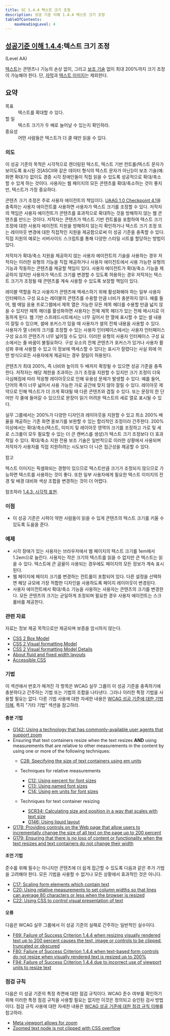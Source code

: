 ```yaml
---
title: SC 1.4.4 텍스트 크기 조정
description: 성공 기준 이해 1.4.4 텍스트 크기 조정
tableOfContents:
    maxHeadingLevel: 4
---
```



## [성공기준 이해 1.4.4](https://w3.org/TR/WCAG22#resize-text):텍스트 크기 조정 

(Level AA)

<Card title="성공 기준(SC)"></Card>

[텍스트](../../../glossary/text)는 콘텐츠나 기능의 손상 없이, 그리고 [보조 기술](../../../glossary/assistive-technology) 없이 최대 200%까지 크기 조정이 가능해야 한다. 단, [자막](../../../glossary/captions)과 [텍스트 이미지](../../../glossary/image-of-text)는 제외한다.

## 요약

<dl>
<dt>목표</dt>
<dd>텍스트를 확대할 수 있다.</dd>
<dt>할 일</dt>
<dd>텍스트 크기가 두 배로 늘어날 수 있는지 확인하라.</dd>
<dt>중요성</dt>
<dd>어떤 사람들은 텍스트가 더 클 때만 읽을 수 있다.</dd>
</dl>

### 의도

이 성공 기준의 목적은 시각적으로 렌더링된 텍스트, 텍스트 기반 컨트롤(텍스트 문자가 보이도록 표시된 것\[ASCII와 같은 데이터 형식의 텍스트 문자가 아닌\])이 보조 기술(예: 화면 확대기) 없이도 경증 시각 장애인들이 직접 읽을 수 있도록 성공적으로 확대/축소할 수 있게 하는 것이다. 사용자는 웹 페이지의 모든 콘텐츠를 확대/축소하는 것이 좋지만, 텍스트가 가장 중요하다.

콘텐츠 크기 조정은 주로 사용자 에이전트의 책임이다. [UAAG 1.0 Checkpoint 4.1](https://www.w3.org/TR/WAI-USERAGENT/guidelines.html#tech-configure-text-scale)을 충족하는 사용자 에이전트를 사용하면 사용자가 텍스트 크기를 조정할 수 있다. 저작자의 책임은 사용자 에이전트가 콘텐츠를 효과적으로 확대하는 것을 방해하지 않는 웹 콘텐츠를 만드는 것이다. 저작자는 콘텐츠가 텍스트 기반 컨트롤을 포함하여 텍스트 크기 조정에 대한 사용자 에이전트 지원을 방해하지 않는지 확인하거나 텍스트 크기 조정 또는 레이아웃 변경에 대한 직접적인 지원을 제공함으로써 이 성공 기준을 충족할 수 있다. 직접 지원의 예로는 서버사이드 스크립트를 통해 다양한 스타일 시트를 할당하는 방법이 있다.

저작자가 확대/축소 지원을 제공하지 않는 사용자 에이전트의 기술을 사용하는 경우 저작자는 이러한 유형의 기능을 직접 제공하거나 사용자 에이전트에서 사용 가능한 유형의 기능과 작동하는 콘텐츠를 제공할 책임이 있다. 사용자 에이전트가 확대/축소 기능을 제공하지 않지만 사용자가 텍스트 크기를 변경할 수 있도록 허용하는 경우 저작자는 텍스트 크기가 조정될 때 콘텐츠를 계속 사용할 수 있도록 보장할 책임이 있다.

레이블 역할을 하고 사용자가 콘텐츠에 액세스하기 위해 활성화해야 하는 일부 사용자 인터페이스 구성 요소는 레이블의 콘텐츠를 수용할 만큼 너비가 충분하지 않다. 예를 들어, 웹 메일 응용 프로그램에서 제목 열은 가능한 모든 제목 헤더를 수용할 만큼 넓지 않을 수 있지만 제목 헤더를 활성화하면 사용자는 전체 제목 헤더가 있는 전체 메시지로 이동하게 된다. 웹 기반 스프레드시트에서는 너무 길어서 한 열에 표시할 수 없는 셀 내용이 잘릴 수 있으며, 셀에 포커스가 있을 때 사용자가 셀의 전체 내용을 사용할 수 있다. 사용자가 열 너비의 크기를 조정할 수 있는 사용자 인터페이스에서는 사용자 인터페이스 구성 요소의 콘텐츠가 너무 넓어질 수도 있다. 이러한 유형의 사용자 인터페이스 구성 요소에서는 줄 바꿈이 불필요하다. 구성 요소의 전체 콘텐츠가 포커스가 있거나 사용자 활성화 후에 사용할 수 있고 이 정보에 액세스할 수 있다는 표시가 잘렸다는 사실 외에 어떤 방식으로든 사용자에게 제공되는 경우 잘림이 허용된다.

콘텐츠가 최대 200%, 즉 너비와 높이의 두 배까지 확장될 수 있으면 성공 기준을 충족한다. 저작자는 해당 제한을 초과하는 크기 조정을 지원할 수 있지만 크기 조정이 더욱 극심해짐에 따라 적응형 레이아웃으로 인해 유용성 문제가 발생할 수 있다. 예를 들어, 단어의 폭이 너무 넓어서 사용 가능한 가로 공간에 맞지 않아 잘릴 수 있다. 레이아웃 제약으로 인해 텍스트가 더 크게 확대될 때 다른 콘텐츠와 겹칠 수 있다. 또는 문장의 한 단어만 각 줄에 들어갈 수 있으므로 문장이 읽기 어려운 텍스트의 세로 열로 표시될 수 있다.

실무 그룹에서는 200%가 다양한 디자인과 레이아웃을 지원할 수 있고 최소 200% 배율을 제공하는 기존 화면 돋보기를 보완할 수 있는 합리적인 조정이라 간주한다. 200% 이상에서는 확대/축소(텍스트, 이미지 및 레이아웃 영역의 크기를 조정하고 가로 및 세로 스크롤이 모두 필요할 수 있는 더 큰 캔버스를 생성)가 텍스트 크기 조정보다 더 효과적일 수 있다. 확대/축소 지원 전용 보조 기술은 일반적으로 이러한 상황에서 사용되며 저작자가 사용자를 직접 지원하려는 시도보다 더 나은 접근성을 제공할 수 있다.

참고

텍스트 이미지는 픽셀화되는 경향이 있으므로 텍스트만큼 크기가 조정되지 않으므로 가능하면 텍스트를 사용하는 것이 좋다. 또한 일부 사용자에게 필요한 텍스트 이미지의 전경 및 배경 대비와 색상 조합을 변경하는 것이 더 어렵다.

참조하라 [1.4.3: 시각적 표현](visual-presentation).

### 이점

*   이 성공 기준은 시력이 약한 사람들이 읽을 수 있게 콘텐츠의 텍스트 크기를 키울 수 있도록 도움을 준다.

### 예제

*   시각 장애가 있는 사용자는 브라우저에서 웹 페이지의 텍스트 크기를 1em에서 1.2em으로 늘린다. 사용자는 작은 크기의 텍스트를 읽을 수 없지만 큰 텍스트는 읽을 수 있다. 텍스트에 큰 글꼴이 사용되는 경우에도 페이지의 모든 정보가 계속 표시된다.
*   웹 페이지에 페이지 크기를 변경하는 컨트롤이 포함되어 있다. 다른 설정을 선택하면 해당 규모에 가장 적합한 디자인을 사용하도록 페이지 레이아웃이 변경된다.
*   사용자 에이전트에서 확대/축소 기능을 사용하는 사용자는 콘텐츠의 크기를 변경한다. 모든 콘텐츠의 크기는 균일하게 조정되며 필요한 경우 사용자 에이전트는 스크롤바를 제공한다.

### 관련 자료

자료는 정보 제공 목적으로만 제공되며 보증을 암시하지 않는다.

*   [CSS 2 Box Model](https://www.w3.org/TR/CSS2/box.html)
*   [CSS 2 Visual formatting Model](https://www.w3.org/TR/CSS2/visuren.html)
*   [CSS 2 Visual formatting Model Details](https://www.w3.org/TR/CSS2/visudet.html)
*   [About fluid and fixed width layouts](http://www.456bereastreet.com/archive/200504/about_fluid_and_fixed_width_layouts/)
*   [Accessible CSS](https://cookiecrook.com/AIR/2003/train/accessiblecss.php)

### 기법

이 섹션에서 번호가 매겨진 각 항목은 WCAG 실무 그룹이 이 성공 기준을 충족하기에 충분하다고 간주하는 기법 또는 기법의 조합을 나타낸다. 그러나 이러한 특정 기법을 사용할 필요는 없다. 다른 기법 사용에 대한 자세한 내용은 [WCAG 성공 기준에 대한 기법 이해](understanding-techniques), 특히 "기타 기법" 섹션을 참고하라.

#### 충분 기법

*   [G142: Using a technology that has commonly-available user agents that support zoom](https://www.w3.org/WAI/WCAG22/Techniques/general/G142)
*   Ensuring that text containers resize when the text resizes **AND** using measurements that are relative to other measurements in the content by using one or more of the following techniques:
    *   [C28: Specifying the size of text containers using em units](https://www.w3.org/WAI/WCAG22/Techniques/css/C28)
    *   Techniques for relative measurements
        
        *   [C12: Using percent for font sizes](https://www.w3.org/WAI/WCAG22/Techniques/css/C12)
        *   [C13: Using named font sizes](https://www.w3.org/WAI/WCAG22/Techniques/css/C13)
        *   [C14: Using em units for font sizes](https://www.w3.org/WAI/WCAG22/Techniques/css/C14)
    *   Techniques for text container resizing
        
        *   [SCR34: Calculating size and position in a way that scales with text size](https://www.w3.org/WAI/WCAG22/Techniques/client-side-script/SCR34)
        *   [G146: Using liquid layout](https://www.w3.org/WAI/WCAG22/Techniques/general/G146)
*   [G178: Providing controls on the Web page that allow users to incrementally change the size of all text on the page up to 200 percent](https://www.w3.org/WAI/WCAG22/Techniques/general/G178)
*   [G179: Ensuring that there is no loss of content or functionality when the text resizes and text containers do not change their width](https://www.w3.org/WAI/WCAG22/Techniques/general/G179)

#### 조언 기법

준수를 위해 필수는 아니지만 콘텐츠에 더 쉽게 접근할 수 있도록 다음과 같은 추가 기법을 고려해야 한다. 모든 기법을 사용할 수 없거나 모든 상황에서 효과적인 것은 아니다.

*   [C17: Scaling form elements which contain text](https://www.w3.org/WAI/WCAG22/Techniques/css/C17)
*   [C20: Using relative measurements to set column widths so that lines can average 80 characters or less when the browser is resized](https://www.w3.org/WAI/WCAG22/Techniques/css/C20)
*   [C22: Using CSS to control visual presentation of text](https://www.w3.org/WAI/WCAG22/Techniques/css/C22)

#### 오류

다음은 WCAG 실무 그룹에서 이 성공 기준의 실패로 간주하는 일반적인 실수이다.

*   [F69: Failure of Success Criterion 1.4.4 when resizing visually rendered text up to 200 percent causes the text, image or controls to be clipped, truncated or obscured](https://www.w3.org/WAI/WCAG22/Techniques/failures/F69)
*   [F80: Failure of Success Criterion 1.4.4 when text-based form controls do not resize when visually rendered text is resized up to 200%](https://www.w3.org/WAI/WCAG22/Techniques/failures/F80)
*   [F94: Failure of Success Criterion 1.4.4 due to incorrect use of viewport units to resize text](https://www.w3.org/WAI/WCAG22/Techniques/failures/F94)

### 점검 규칙

다음은 이 성공 기준의 특정 측면에 대한 점검 규칙이다. WCAG 준수 여부를 확인하기 위해 이러한 특정 점검 규칙을 사용할 필요는 없지만 이것은 정의되고 승인된 검사 방법이다. 점검 규칙 사용에 대한 자세한 내용은 [WCAG 성공 기준에 대한 점검 규칙 이해](understanding-act-rules.html)를 참고하라.

*   [Meta viewport allows for zoom](https://www.w3.org/WAI/standards-guidelines/act/rules/b4f0c3/)
*   [Zoomed text node is not clipped with CSS overflow](https://www.w3.org/WAI/standards-guidelines/act/rules/59br37/proposed/)

